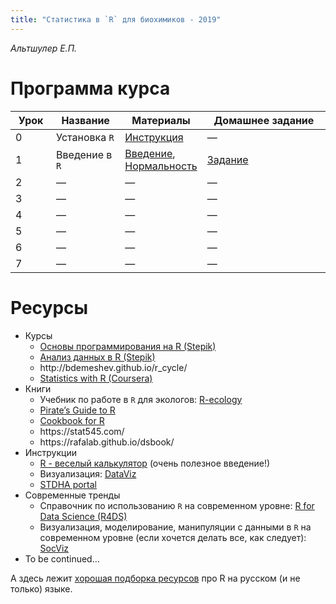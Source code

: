 ```yaml
---
title: "Статистика в `R` для биохимиков - 2019"
---
```


*Альтшулер Е.П.*

# Программа курса

| Урок | Название | Материалы | Домашнее задание |
|------|----------|-----------|------------------|
| 0 | Установка `R` | [Инструкция](lessons/00__R_install.html) |  ---  |
| 1 | Введение в `R` | [Введение](lessons/01_Syntax_intro.html), [Нормальность](lessons/01__norm.html) | [Задание](lessons/01_hw.html) |
| 2 |  --- |  --- |  --- |
| 3 |  --- |  --- | --- |
| 4 |  --- |  --- |  --- |
| 5 |  --- |  --- |  --- |
| 6 |  --- |  --- |  --- |
| 7 |  --- |  --- |  --- |

# Ресурсы

+ Курсы
  + [Основы программирования на R (Stepik)](https://stepik.org/course/497/promo)
  + [Анализ данных в R (Stepik)](https://stepik.org/course/129/promo)
  + http://bdemeshev.github.io/r_cycle/
  + [Statistics with R (Coursera)](https://www.coursera.org/specializations/statistics)
+ Книги
  + Учебник по работе в `R` для экологов: [R-ecology](https://datacarpentry.org/R-ecology-lesson/index.html)
  + [Pirate's Guide to R](https://bookdown.org/ndphillips/YaRrr/)
  + [Cookbook for R](http://www.cookbook-r.com/)
  + https://stat545.com/
  + https://rafalab.github.io/dsbook/
+ Инструкции
  + [R - веселый калькулятор](http://bdemeshev.github.io/r_cycle/cycle_files/08_fancy_calc.html) (очень полезное введение!)
  + Визуализация: [DataViz](https://serialmentor.com/dataviz/)
  + [STDHA portal](http://www.sthda.com/english/)
+ Современные тренды
  + Справочник по использованию `R` на современном уровне: [R for Data Science (R4DS)](https://r4ds.had.co.nz/)
  + Визуализация, моделирование, манипуляции с данными в `R` на современном уровне (если хочется делать все, как следует): [SocViz](http://socviz.co)
+ To be continued...
    
А здесь лежит [хорошая подборка ресурсов](https://github.com/bdemeshev/r_links) про R на русском (и не только) языке.